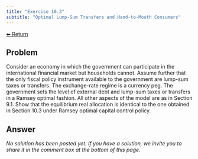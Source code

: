 ```yaml
---
title: "Exercise 10.3"
subtitle: "Optimal Lump-Sum Transfers and Hand-to-Mouth Consumers"
---
```

<a class="return-button" href="index.qmd">⬅ Return</a>

## Problem

Consider an economy in which the government can participate in the international financial market but households cannot. Assume further that the only fiscal policy instrument available to the government are lump-sum taxes or transfers. The exchange-rate regime is a currency peg. The government sets the level of external debt and lump-sum taxes or transfers in a Ramsey optimal fashion. All other aspects of the model are as in Section 9.1. Show that the equilibrium real allocation is identical to the one obtained in Section 10.3 under Ramsey optimal capital control policy. 

## Answer

_No solution has been posted yet. If you have a solution, we invite you to share it in the comment box at the bottom of this page._